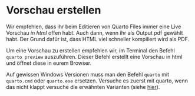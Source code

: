 

# Vorschau erstellen

Wir empfehlen, dass ihr beim Editieren von Quarto Files immer eine Live Vorschau *in html* offen habt. Auch dann, wenn ihr als Output pdf gewählt habt. Der Grund dafür ist, dass HTML viel schneller kompiliert wird als PDF. 

Um eine Vorschau zu erstellen empfehlen wir, im Terminal den Befehl `quarto preview` auszuführen. Dieser Befehl erstellt eine Vorschau in html und öffnet diese in eurem Browser.


:::{.callout-note}

Auf gewissen Windows Versionen muss man den Befehl `quarto` mit `quarto.cmd` oder `quarto.exe` ersetzen. Versuche es zuerst mit quarto, wenn das nicht klappt versuche die erwähnten Varianten (siehe [hier](https://community.rstudio.com/t/bash-quarto-command-not-found/144187/2)).

:::

